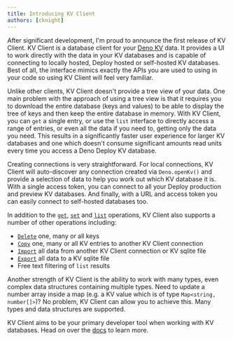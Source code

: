 ```yaml
---
title: Introducing KV Client
authors: [cknight]
---
```


After significant development, I'm proud to announce the first release of KV
Client. KV Client is a database client for your [Deno KV](https://deno.com/kv)
data. It provides a UI to work directly with the data in your KV
databases and is capable of connecting to locally hosted, Deploy hosted or self-hosted KV databases. Best of all, the interface mimics exactly the APIs you are used to
using in your code so using KV Client will feel very familiar.

Unlike other clients, KV Client doesn't provide a tree view of your data.  One main problem with the approach of using a tree view is that it requires you to download the entire database (keys and values) to be able to display the tree of keys and then keep the entire database in memory.  With KV Client, you can `get` a single entry, or use the `list` interface to directly access a range of entries, or even all the data if you need to, getting only the data you need.  This results in a significantly faster user experience for larger KV databases and one which doesn't consume significant amounts read units every time you access a Deno Deploy KV database.

Creating connections is very straightforward.  For local connections, KV Client will auto-discover any connection created via `Deno.openKv()` and provide a selection of data to help you work out which KV database it is.  With a single access token, you can connect to all your Deploy production and preview KV databases.  And finally, with a URL and access token you can easily connect to self-hosted databases too.

In addition to the [`get`](/docs/operations/get), [`set`](/docs/operations/set) and [`list`](/docs/operations/list) operations, KV Client also supports a number of other operations including:

* [`Delete`](/docs/operations/delete) one, many or all keys
* [`Copy`](/docs/operations/copy) one, many or all KV entries to another KV Client connection
* [`Import`](/docs/operations/import) all data from another KV Client connection or KV sqlite file
* [`Export`](/docs/operations/export) all data to a KV sqlite file
* Free text filtering of `list` results

Another strength of KV Client is the ability to work with many types, even complex data structures containing multiple types.  Need to update a number array inside a map (e.g. a KV value which is of type `Map<string, number[]>`)?  No problem, KV Client can allow you to achieve this.  Many types and data structures are supported.

KV Client aims to be your primary developer tool when working with KV databases.  Head on over the [docs](/docs/installation) to learn more.